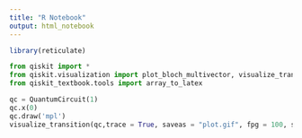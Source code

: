 ```yaml
---
title: "R Notebook"
output: html_notebook
---
```


```r
library(reticulate)
```
```python

from qiskit import *
from qiskit.visualization import plot_bloch_multivector, visualize_transition
from qiskit_textbook.tools import array_to_latex
```

```python

qc = QuantumCircuit(1)
qc.x(0)
qc.draw('mpl')
visualize_transition(qc,trace = True, saveas = "plot.gif", fpg = 100, spg = 2)
```







